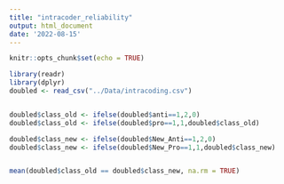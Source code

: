 ---
title: "intracoder_reliability"
output: html_document
date: '2022-08-15'
---

```{r setup, include=FALSE}
knitr::opts_chunk$set(echo = TRUE)
```

```{r}
library(readr)
library(dplyr)
doubled <- read_csv("../Data/intracoding.csv")


doubled$class_old <- ifelse(doubled$anti==1,2,0)
doubled$class_old <- ifelse(doubled$pro==1,1,doubled$class_old)

doubled$class_new <- ifelse(doubled$New_Anti==1,2,0)
doubled$class_new <- ifelse(doubled$New_Pro==1,1,doubled$class_new)



```

```{r}
mean(doubled$class_old == doubled$class_new, na.rm = TRUE)
```


